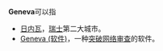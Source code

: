 '''Geneva'''可以指
* [[日内瓦|日内瓦]]，[[瑞士|瑞士]]第二大城市。
* [[Geneva_(软件)|Geneva (软件)]]，一种[[突破网络审查|突破网络审查]]的软件。

{{disambig}}